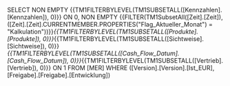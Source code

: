 SELECT NON EMPTY {{TM1FILTERBYLEVEL(TM1SUBSETALL([Kennzahlen].[Kennzahlen]), 0)}} ON 0, NON EMPTY {{FILTER(TM1SubsetAll([Zeit].[Zeit]), ([Zeit].[Zeit].CURRENTMEMBER.PROPERTIES("Flag_Aktueller_Monat") = "Kalkulation"))}}*{{TM1FILTERBYLEVEL(TM1SUBSETALL([Produkte].[Produkte]), 0)}}*{{TM1FILTERBYLEVEL(TM1SUBSETALL([Sichtweise].[Sichtweise]), 0)}}*{{TM1FILTERBYLEVEL(TM1SUBSETALL([Cash_Flow_Datum].[Cash_Flow_Datum]), 0)}}*{{TM1FILTERBYLEVEL(TM1SUBSETALL([Vertrieb].[Vertrieb]), 0)}} ON 1 FROM [MER] WHERE ([Version].[Version].[Ist_EUR], [Freigabe].[Freigabe].[Entwicklung])